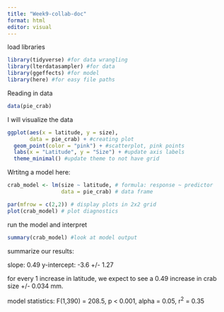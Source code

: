 ```yaml
---
title: "Week9-collab-doc"
format: html
editor: visual
---
```


load libraries

```r
library(tidyverse) #for data wrangling
library(lterdatasampler) #for data
library(ggeffects) #for model
library(here) #for easy file paths

```

Reading in data

```r
data(pie_crab)
```

I will visualize the data

```r
ggplot(aes(x = latitude, y = size),
       data = pie_crab) + #creating plot
  geom_point(color = "pink") + #scatterplot, pink points
  labs(x = "Latitude", y = "Size") + #update axis labels
  theme_minimal() #update theme to not have grid

```

Wrtitng a model here: 

```r
crab_model <- lm(size ~ latitude, # formula: response ~ predictor
                 data = pie_crab) # data frame

par(mfrow = c(2,2)) # display plots in 2x2 grid
plot(crab_model) # plot diagnostics 
```

run the model and interpret

```r
summary(crab_model) #look at model output
```

summarize our results:

slope: 0.49
y-intercept: -3.6 +/- 1.27

for every 1 increase in latitude, we expect to see a 0.49 increase in crab size +/- 0.034 mm.

model statistics: F(1,390) = 208.5, p < 0.001, alpha = 0.05, r^2^ = 0.35



